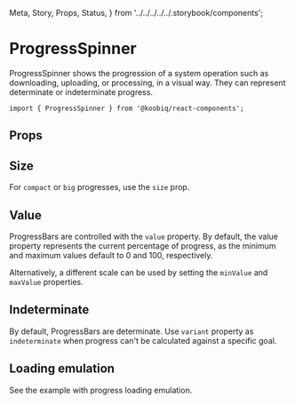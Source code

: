   Meta,
  Story,
  Props,
  Status,
} from '../../../../../.storybook/components';


<Meta of={Stories} />

# ProgressSpinner

<Status variant="experimental" />

ProgressSpinner shows the progression of a system operation such as downloading, uploading, or processing, in a visual way.
They can represent determinate or indeterminate progress.

```tsx
import { ProgressSpinner } from '@koobiq/react-components';
```

<Story of={Stories.Base} />

## Props

<Props />

## Size

For `compact` or `big` progresses, use the `size` prop.

<Story of={Stories.Size} />

## Value

ProgressBars are controlled with the `value` property.
By default, the value property represents the current percentage of progress,
as the minimum and maximum values default to 0 and 100, respectively.

<Story of={Stories.Value} />

Alternatively, a different scale can be used by setting the `minValue` and `maxValue` properties.

<Story of={Stories.MinMaxValues} />

## Indeterminate

By default, ProgressBars are determinate. Use `variant` property as `indeterminate` when progress can't be calculated against a specific goal.

<Story of={Stories.Indeterminate} />

## Loading emulation

See the example with progress loading emulation.

<Story of={Stories.LoadingEmulation} />
